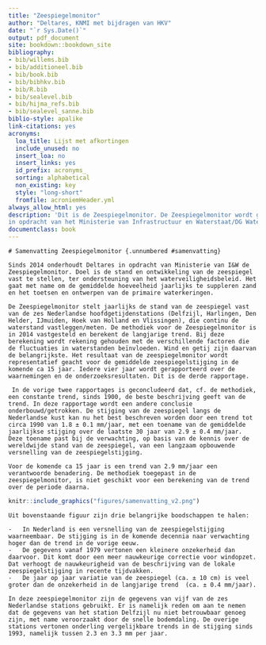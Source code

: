 ```yaml
---
title: "Zeespiegelmonitor"
author: "Deltares, KNMI met bijdragen van HKV"
date: "`r Sys.Date()`"
output: pdf_document
site: bookdown::bookdown_site
bibliography:
- bib/willems.bib
- bib/additioneel.bib
- bib/book.bib
- bib/bibhkv.bib
- bib/R.bib
- bib/sealevel.bib
- bib/hijma_refs.bib
- bib/sealevel_sanne.bib
biblio-style: apalike
link-citations: yes
acronyms:
  loa_title: Lijst met afkortingen
  include_unused: no
  insert_loa: no
  insert_links: yes
  id_prefix: acronyms_
  sorting: alphabetical
  non_existing: key
  style: "long-short"
  fromfile: acroniemHeader.yml
always_allow_html: yes
description: 'Dit is de Zeespiegelmonitor. De Zeespiegelmonitor wordt gemaakt door
in opdracht van het Ministerie van Infrastructuur en Waterstaat/DG Water en Bodem. '
documentclass: book
---
```


```asis

# Samenvatting Zeespiegelmonitor {.unnumbered #samenvatting}

Sinds 2014 onderhoudt Deltares in opdracht van Ministerie van I&W de Zeespiegelmonitor. Doel is de stand en ontwikkeling van de zeespiegel vast te stellen, ter ondersteuning van het waterveiligheidsbeleid. Het gaat met name om de gemiddelde hoeveelheid jaarlijks te suppleren zand en het toetsen en ontwerpen van de primaire waterkeringen.

De Zeespiegelmonitor stelt jaarlijks de stand van de zeespiegel vast van de zes Nederlandse hoofdgetijdenstations (Delfzijl, Harlingen, Den Helder, IJmuiden, Hoek van Holland en Vlissingen), die continu de waterstand vastleggen/meten. De methodiek voor de Zeespiegelmonitor is in 2014 vastgesteld en berekent de langjarige trend. Bij deze berekening wordt rekening gehouden met de verschillende factoren die de fluctuaties in waterstanden beïnvloeden. Wind en getij zijn daarvan de belangrijkste. Het resultaat van de zeespiegelmonitor wordt representatief geacht voor de gemiddelde zeespiegelstijging in de komende ca 15 jaar. Iedere vier jaar wordt gerapporteerd over de waarnemingen en de onderzoeksresultaten. Dit is de derde rapportage.

 In de vorige twee rapportages is geconcludeerd dat, cf. de methodiek, een constante trend, sinds 1900, de beste beschrijving geeft van de trend. In deze rapportage wordt een andere conclusie onderbouwd/getrokken. De stijging van de zeespiegel langs de Nederlandse kust kan nu het best beschreven worden door een trend tot circa 1990 van 1.8 ± 0.1 mm/jaar, met een toename van de gemiddelde jaarlijkse stijging over de laatste 30 jaar van 2.9 ± 0.4 mm/jaar. Deze toename past bij de verwachting, op basis van de kennis over de wereldwijde stand van de zeespiegel, van een langzaam opbouwende versnelling van de zeespiegelstijging.
 
Voor de komende ca 15 jaar is een trend van 2.9 mm/jaar een verantwoorde benadering. De methodiek toegepast in de zeespiegelmonitor, is niet geschikt voor een berekening van de trend over de periode daarna.
```

```r
knitr::include_graphics("figures/samenvatting_v2.png")
```

```asis
Uit bovenstaande figuur zijn drie belangrijke boodschappen te halen:

-   In Nederland is een versnelling van de zeespiegelstijging waarneembaar. De stijging is in de komende decennia naar verwachting hoger dan de trend in de vorige eeuw.
-   De gegevens vanaf 1979 vertonen een kleinere onzekerheid dan daarvoor. Dit komt door een meer nauwkeurige correctie voor windopzet. Dat verhoogt de nauwkeurigheid van de beschrijving van de lokale zeespiegelstijging in recente tijdvakken.
-   De jaar op jaar variatie van de zeespiegel (ca. ± 10 cm) is veel groter dan de onzekerheid in de langjarige trend  (ca. ± 0.4 mm/jaar).

In deze zeespiegelmonitor zijn de gegevens van vijf van de zes Nederlandse stations gebruikt. Er is namelijk reden om aan te nemen dat de gegevens van het station Delfzijl nu niet betrouwbaar genoeg zijn, met name veroorzaakt door de snelle bodemdaling. De overige stations vertonen onderling vergelijkbare trends in de stijging sinds 1993, namelijk tussen 2.3 en 3.3 mm per jaar.
```
